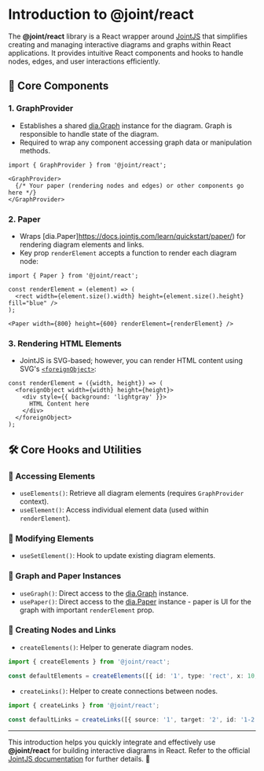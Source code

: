 

<Meta title="Introduction" />

# Introduction to @joint/react

The **@joint/react** library is a React wrapper around [JointJS](https://www.jointjs.com/) that simplifies creating and managing interactive diagrams and graphs within React applications. It provides intuitive React components and hooks to handle nodes, edges, and user interactions efficiently.

## 📌 Core Components

### 1. **GraphProvider**
- Establishes a shared [dia.Graph](https://docs.jointjs.com/api/dia/Graph/) instance for the diagram. Graph is responsible to handle state of the diagram.
- Required to wrap any component accessing graph data or manipulation methods.

```tsx
import { GraphProvider } from '@joint/react';

<GraphProvider>
  {/* Your paper (rendering nodes and edges) or other components go here */}
</GraphProvider>
```

### 2. **Paper**
- Wraps [dia.Paper]https://docs.jointjs.com/learn/quickstart/paper/) for rendering diagram elements and links.
- Key prop `renderElement` accepts a function to render each diagram node:

```tsx
import { Paper } from '@joint/react';

const renderElement = (element) => (
  <rect width={element.size().width} height={element.size().height} fill="blue" />
);

<Paper width={800} height={600} renderElement={renderElement} />
```

### 3. **Rendering HTML Elements**
- JointJS is SVG-based; however, you can render HTML content using SVG's [`<foreignObject>`](https://developer.mozilla.org/en-US/docs/Web/SVG/Element/foreignObject):

```tsx
const renderElement = ({width, height}) => (
  <foreignObject width={width} height={height}>
    <div style={{ background: 'lightgray' }}>
      HTML Content here
    </div>
  </foreignObject>
);
```

## 🛠️ Core Hooks and Utilities

### 🔹 Accessing Elements
- `useElements()`: Retrieve all diagram elements (requires `GraphProvider` context).
- `useElement()`: Access individual element data (used within `renderElement`).

### 🔹 Modifying Elements
- `useSetElement()`: Hook to update existing diagram elements.

### 🔹 Graph and Paper Instances
- `useGraph()`: Direct access to the [dia.Graph](https://docs.jointjs.com/api/dia/Graph/) instance.
- `usePaper()`: Direct access to the [dia.Paper](https://docs.jointjs.com/learn/quickstart/paper) instance - paper is UI for the graph with important `renderElement` prop.

### 🔹 Creating Nodes and Links
- `createElements()`: Helper to generate diagram nodes.
```ts
import { createElements } from '@joint/react';

const defaultElements = createElements([{ id: '1', type: 'rect', x: 10, y: 10, width: 100, height: 100 }]);
  ```
- `createLinks()`: Helper to create connections between nodes.
```ts
import { createLinks } from '@joint/react';
  
const defaultLinks = createLinks([{ source: '1', target: '2', id: '1-2' }]);
```
---

This introduction helps you quickly integrate and effectively use **@joint/react** for building interactive diagrams in React. Refer to the official [JointJS documentation](https://docs.jointjs.com/) for further details. 🚀

